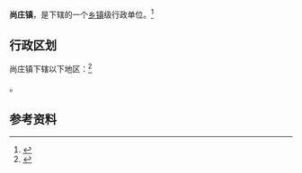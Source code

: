 {{中国乡级行政区|32/09/03/105/000}}

'''尚庄镇'''，是{{PRC admin/fullname|32/09/03/105/000|3}}下辖的一个[[乡镇|乡镇]]级行政单位。<ref>{{PRC admin/ref sgc|{{PRC admin/parent|32/09/03/105/000}}}}</ref>

== 行政区划 ==

尚庄镇下辖以下地区：<ref>{{PRC admin/ref sgc|32/09/03/105/000}}</ref>

{{PRC admin/children|32/09/03/105/000}}。

== 参考资料 ==

{{reflist}}

{{行政区划小作品}}
{{PRC admin/navcat|32/09/03/105/000}}